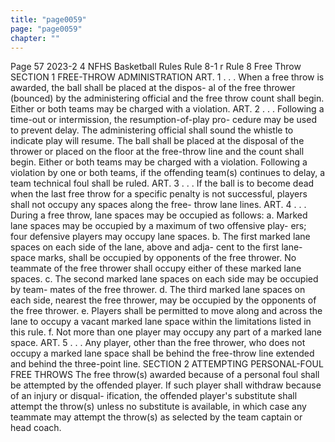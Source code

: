 ```yaml
---
title: "page0059"
page: "page0059"
chapter: ""
---
```


Page 57 2023-2 4 NFHS Basketball Rules Rule 8-1 r Rule 8 Free Throw SECTION 1 FREE-THROW ADMINISTRATION ART. 1 . . . When a free throw is awarded, the ball shall be placed at the dispos- al of the free thrower (bounced) by the administering official and the free throw count shall begin. Either or both teams may be charged with a violation. ART. 2 . . . Following a time-out or intermission, the resumption-of-play pro- cedure may be used to prevent delay. The administering official shall sound the whistle to indicate play will resume. The ball shall be placed at the disposal of the thrower or placed on the floor at the free-throw line and the count shall begin. Either or both teams may be charged with a violation. Following a violation by one or both teams, if the offending team(s) continues to delay, a team technical foul shall be ruled. ART. 3 . . . If the ball is to become dead when the last free throw for a specific penalty is not successful, players shall not occupy any spaces along the free- throw lane lines. ART. 4 . . . During a free throw, lane spaces may be occupied as follows: a. Marked lane spaces may be occupied by a maximum of two offensive play- ers; four defensive players may occupy lane spaces. b. The first marked lane spaces on each side of the lane, above and adja- cent to the first lane-space marks, shall be occupied by opponents of the free thrower. No teammate of the free thrower shall occupy either of these marked lane spaces. c. The second marked lane spaces on each side may be occupied by team- mates of the free thrower. d. The third marked lane spaces on each side, nearest the free thrower, may be occupied by the opponents of the free thrower. e. Players shall be permitted to move along and across the lane to occupy a vacant marked lane space within the limitations listed in this rule. f. Not more than one player may occupy any part of a marked lane space. ART. 5 . . . Any player, other than the free thrower, who does not occupy a marked lane space shall be behind the free-throw line extended and behind the three-point line. SECTION 2 ATTEMPTING PERSONAL-FOUL FREE THROWS The free throw(s) awarded because of a personal foul shall be attempted by the offended player. If such player shall withdraw because of an injury or disqual- ification, the offended player's substitute shall attempt the throw(s) unless no substitute is available, in which case any teammate may attempt the throw(s) as selected by the team captain or head coach.
